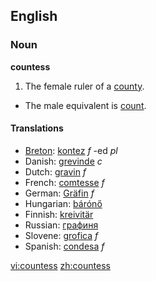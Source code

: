 ==English==

===Noun===
'''countess'''

#The female ruler of a [[county]].
*The male equivalent is [[count]].

====Translations====
*[[Breton]]: [[kontez]] ''f'' -ed ''pl''
*Danish: [[grevinde]] ''c''
*Dutch: [[gravin]] ''f''
*French: [[comtesse]] ''f''
*German: [[Gräfin]] ''f''
*Hungarian: [[bárónő]]
*Finnish: [[kreivitär]]
*Russian: [[графиня]]
*Slovene: [[grofica]] ''f''
*Spanish: [[condesa]] ''f''

[[vi:countess]]
[[zh:countess]]